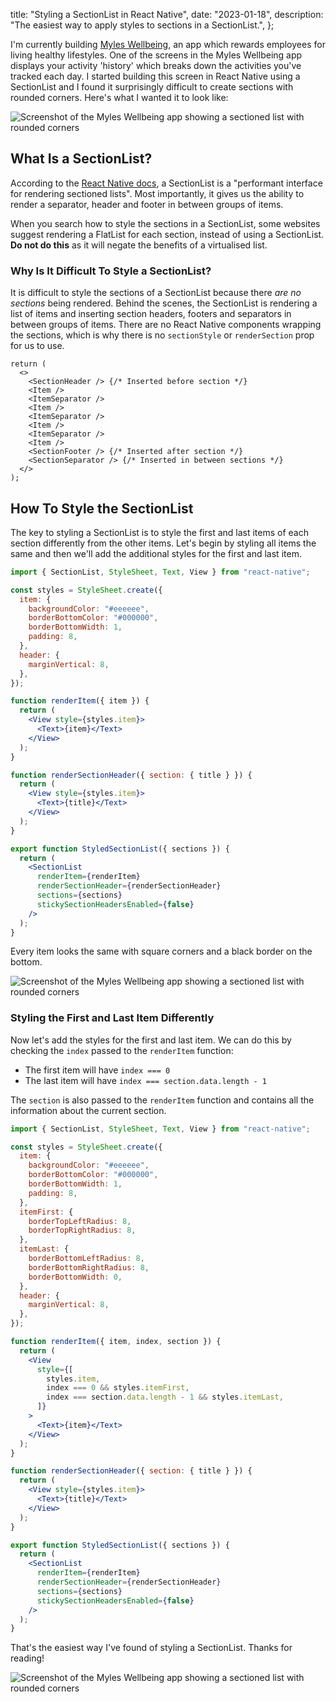   title: "Styling a SectionList in React Native",
  date: "2023-01-18",
  description: "The easiest way to apply styles to sections in a SectionList.",
};

I'm currently building [Myles Wellbeing](https://myleswellbeing.com/), an app which rewards employees for living healthy lifestyles. One of the screens in the Myles Wellbeing app displays your activity 'history' which breaks down the activities you've tracked each day. I started building this screen in React Native using a SectionList and I found it surprisingly difficult to create sections with rounded corners. Here's what I wanted it to look like:

![Screenshot of the Myles Wellbeing app showing a sectioned list with rounded corners](react-native-sectionlist/screenshot1.png)

## What Is a SectionList?

According to the [React Native docs](https://reactnative.dev/docs/sectionlist), a SectionList is a "performant interface for rendering sectioned lists". Most importantly, it gives us the ability to render a separator, header and footer in between groups of items.

When you search how to style the sections in a SectionList, some websites suggest rendering a FlatList for each section, instead of using a SectionList. **Do not do this** as it will negate the benefits of a virtualised list.

### Why Is It Difficult To Style a SectionList?

It is difficult to style the sections of a SectionList because there _are no sections_ being rendered. Behind the scenes, the SectionList is rendering a list of items and inserting section headers, footers and separators in between groups of items. There are no React Native components wrapping the sections, which is why there is no `sectionStyle` or `renderSection` prop for us to use.

```tsx
return (
  <>
    <SectionHeader /> {/* Inserted before section */}
    <Item />
    <ItemSeparator />
    <Item />
    <ItemSeparator />
    <Item />
    <ItemSeparator />
    <Item />
    <SectionFooter /> {/* Inserted after section */}
    <SectionSeparator /> {/* Inserted in between sections */}
  </>
);
```

## How To Style the SectionList

The key to styling a SectionList is to style the first and last items of each section differently from the other items. Let's begin by styling all items the same and then we'll add the additional styles for the first and last item.

```jsx
import { SectionList, StyleSheet, Text, View } from "react-native";

const styles = StyleSheet.create({
  item: {
    backgroundColor: "#eeeeee",
    borderBottomColor: "#000000",
    borderBottomWidth: 1,
    padding: 8,
  },
  header: {
    marginVertical: 8,
  },
});

function renderItem({ item }) {
  return (
    <View style={styles.item}>
      <Text>{item}</Text>
    </View>
  );
}

function renderSectionHeader({ section: { title } }) {
  return (
    <View style={styles.item}>
      <Text>{title}</Text>
    </View>
  );
}

export function StyledSectionList({ sections }) {
  return (
    <SectionList
      renderItem={renderItem}
      renderSectionHeader={renderSectionHeader}
      sections={sections}
      stickySectionHeadersEnabled={false}
    />
  );
}
```

Every item looks the same with square corners and a black border on the bottom.

![Screenshot of the Myles Wellbeing app showing a sectioned list with rounded corners](react-native-sectionlist/screenshot2.png)

### Styling the First and Last Item Differently

Now let's add the styles for the first and last item. We can do this by checking the `index` passed to the `renderItem` function:

- The first item will have `index === 0`
- The last item will have `index === section.data.length - 1`

The `section` is also passed to the `renderItem` function and contains all the information about the current section.

```jsx {10-18,24,27-31}
import { SectionList, StyleSheet, Text, View } from "react-native";

const styles = StyleSheet.create({
  item: {
    backgroundColor: "#eeeeee",
    borderBottomColor: "#000000",
    borderBottomWidth: 1,
    padding: 8,
  },
  itemFirst: {
    borderTopLeftRadius: 8,
    borderTopRightRadius: 8,
  },
  itemLast: {
    borderBottomLeftRadius: 8,
    borderBottomRightRadius: 8,
    borderBottomWidth: 0,
  },
  header: {
    marginVertical: 8,
  },
});

function renderItem({ item, index, section }) {
  return (
    <View
      style={[
        styles.item,
        index === 0 && styles.itemFirst,
        index === section.data.length - 1 && styles.itemLast,
      ]}
    >
      <Text>{item}</Text>
    </View>
  );
}

function renderSectionHeader({ section: { title } }) {
  return (
    <View style={styles.item}>
      <Text>{title}</Text>
    </View>
  );
}

export function StyledSectionList({ sections }) {
  return (
    <SectionList
      renderItem={renderItem}
      renderSectionHeader={renderSectionHeader}
      sections={sections}
      stickySectionHeadersEnabled={false}
    />
  );
}
```

That's the easiest way I've found of styling a SectionList. Thanks for reading!

![Screenshot of the Myles Wellbeing app showing a sectioned list with rounded corners](react-native-sectionlist/screenshot1.png)
